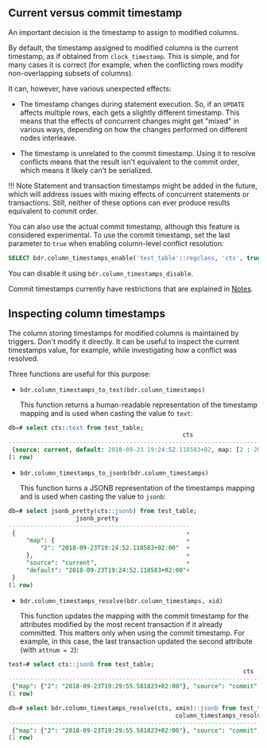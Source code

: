 ## Current versus commit timestamp

An important decision is the timestamp to assign to modified columns.

By default, the timestamp assigned to modified columns is the current timestamp, as if obtained from `clock_timestamp`. This is simple, and for many cases it is correct (for example, when the conflicting rows modify non-overlapping subsets of columns).

It can, however, have various unexpected effects:

-   The timestamp changes during statement execution. So, if an `UPDATE` affects multiple rows, each gets a slightly different timestamp. This means that the effects of concurrent changes might get "mixed" in various ways, depending on how the changes performed on different nodes interleave.

-   The timestamp is unrelated to the commit timestamp. Using it to resolve conflicts means that the result isn't equivalent to the commit order, which means it likely can't be serialized.

!!! Note
    Statement and transaction timestamps might be added in the future, which will address issues with mixing effects of concurrent statements or transactions. Still, neither of these options can ever produce results equivalent to commit order.

You can also use the actual commit timestamp, although this feature is considered experimental. To use the commit timestamp, set the last parameter to `true` when enabling column-level conflict resolution:

```sql
SELECT bdr.column_timestamps_enable('test_table'::regclass, 'cts', true);
```

You can disable it using `bdr.column_timestamps_disable`.

Commit timestamps currently have restrictions that are explained in [Notes](#notes).

## Inspecting column timestamps

The column storing timestamps for modified columns is maintained by triggers. Don't modify it directly. It can be useful to inspect the current timestamps value, for example, while investigating how a conflict was resolved.

Three functions are useful for this purpose:

-   `bdr.column_timestamps_to_text(bdr.column_timestamps)`

    This function returns a human-readable representation of the timestamp mapping and
    is used when casting the value to `text`:

```sql
db=# select cts::text from test_table;
                                                 cts
-----------------------------------------------------------------------------------------------------
 {source: current, default: 2018-09-23 19:24:52.118583+02, map: [2 : 2018-09-23 19:25:02.590677+02]}
(1 row)

```

-   `bdr.column_timestamps_to_jsonb(bdr.column_timestamps)`

    This function turns a JSONB representation of the timestamps mapping and is used
    when casting the value to `jsonb`:

```sql
db=# select jsonb_pretty(cts::jsonb) from test_table;
                   jsonb_pretty
---------------------------------------------------
 {                                                +
     "map": {                                     +
         "2": "2018-09-23T19:24:52.118583+02:00"  +
     },                                           +
     "source": "current",                         +
     "default": "2018-09-23T19:24:52.118583+02:00"+
 }
(1 row)
```

-   `bdr.column_timestamps_resolve(bdr.column_timestamps, xid)`

    This function updates the mapping with the commit timestamp for the attributes modified by the most recent transaction if it already committed. This matters only when using the commit timestamp. For example, in this case, the last transaction updated the second attribute (with `attnum = 2`):

```sql
test=# select cts::jsonb from test_table;
                                                                  cts
----------------------------------------------------------------------------------------------------------------------------------------
 {"map": {"2": "2018-09-23T19:29:55.581823+02:00"}, "source": "commit", "default": "2018-09-23T19:29:55.581823+02:00", "modified": [2]}
(1 row)

db=# select bdr.column_timestamps_resolve(cts, xmin)::jsonb from test_table;
                                               column_timestamps_resolve
-----------------------------------------------------------------------------------------------------------------------
 {"map": {"2": "2018-09-23T19:29:55.581823+02:00"}, "source": "commit", "default": "2018-09-23T19:29:55.581823+02:00"}
(1 row)
```
